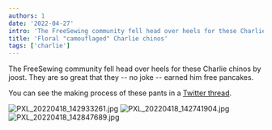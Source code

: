 ```yaml
---
authors: 1
date: '2022-04-27'
intro: 'The FreeSewing community fell head over heels for these Charlie chinos by joost. They are so great that they -- no joke -- earned him free pancakes.'
title: 'Floral "camouflaged" Charlie chinos'
tags: ['charlie']
---
```


<!-- truncate -->

The FreeSewing community fell head over heels for these Charlie chinos by joost. They are so great that they -- no joke -- earned him free pancakes.

You can see the making process of these pants in a [Twitter thread](https://twitter.com/j__st/status/1516078829550411782).

![PXL_20220418_142933261.jpg](https://posts.freesewing.org/uploads/PXL_20220418_142933261_90e5101fa5.jpg)
![PXL_20220418_142741904.jpg](https://posts.freesewing.org/uploads/PXL_20220418_142741904_ec826700ba.jpg)
![PXL_20220418_142847689.jpg](https://posts.freesewing.org/uploads/PXL_20220418_142847689_6ac07db234.jpg)
